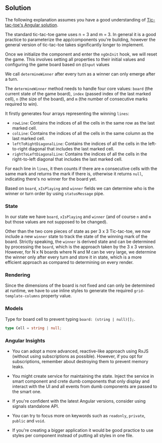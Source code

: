 
## Solution

The following explanation assumes you have a good understanding of
[Tic-tac-toe's Angular solution](/questions/user-interface/tic-tac-toe/angular/solution).

The standard tic-tac-toe game uses n = 3 and m = 3. In general it is a good practice to parameterize
the app/components you're building, however the general version of tic-tac-toe takes significantly
longer to implement.

Once we initialize the component and enter the `ngOnInit` hook, we will reset the game. This involves
setting all properties to their initial values and configuring the game board based on `@Input` values

We call `determineWinner` after every turn as a winner can only emerge after a turn.

The `determineWinner` method needs to handle four core values: `board` (the current state of the game board),
`index` (passed index of the last marked cell), `n` (the size of the board), and `m` (the number of consecutive marks
required to win).

It firstly generates four arrays representing the winning `lines`:

- `rowLine`: Contains the indices of all the cells in the same row as the last marked cell.
- `colLine`: Contains the indices of all the cells in the same column as the last marked cell.
- `leftToRightDiagonalLine`: Contains the indices of all the cells in the left-to-right diagonal that includes
the last marked cell.
- `rightToLeftDiagonalLine`: Contains the indices of all the cells in the right-to-left diagonal that includes
the last marked cell.

For each line in `lines`, it then counts if there are `m` consecutive cells with the same mark and returns the
mark if there is, otherwise it returns `null`, indicating there's no winner for the board yet.

Based on `board`, `xIsPlaying` and `winner` fields we can determine who is the winner or turn order by using
`statusMessage` pipe.

### State

In our state we have `board`, `xIsPlaying` and `winner` (and of course `n` and `m` but those values are not
supposed to be changed).

Other than the two core pieces of state as per 3 x 3 Tic-tac-toe, we now include a new `winner`
state to track the state of the winning mark of the board. Strictly speaking, the `winner` is
derived state and can be determined by processing the `board`, which is the approach taken by the 3 x 3 version.
However, for N x N boards where N and M can be very large, we determine the winner only after every turn and store
it in state, which is a more efficient approach as compared to determining on every render.

### Rendering

Since the dimensions of the board is not fixed and can only be determined at runtime, we have to use inline
styles to generate the required `grid-template-columns` property value.

### Models

Type for board cell to prevent typing `board: (string | null)[];`.

```typescript
type Cell = string | null;
```

### Angular Insights

- You can adopt a more advanced, reactive-like approach using RxJS (without using subscriptions as possible).
However, if you opt for subscriptions, remember about destroying them to prevent memory leaks.

- You might create service for maintaining the state. Inject the service in smart component and crete dumb components
that only display and interact with the UI and all events from dumb components are passed to the smart one.

- If you're confident with the latest Angular versions, consider using signals standalone API.

- You can try to focus more on keywords such as `readonly`, `private`, `public` and `void`.

- If you're creating a bigger application it would be good practice to use styles per component instead of putting all
styles in one file.

<TestCases />
